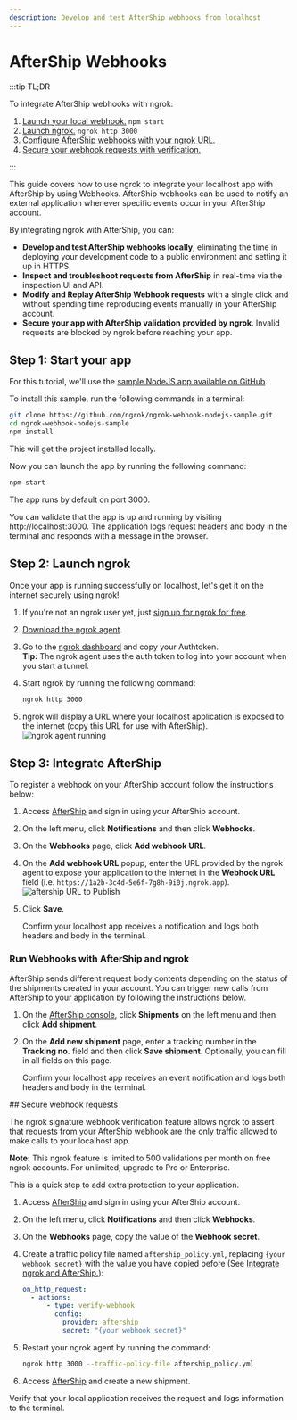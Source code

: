 ```yaml
---
description: Develop and test AfterShip webhooks from localhost
---
```



# AfterShip Webhooks

:::tip TL;DR

To integrate AfterShip webhooks with ngrok:

1. [Launch your local webhook.](#start-your-app) `npm start`
1. [Launch ngrok.](#start-ngrok) `ngrok http 3000`
1. [Configure AfterShip webhooks with your ngrok URL.](#setup-webhook)
1. [Secure your webhook requests with verification.](#security)

:::

This guide covers how to use ngrok to integrate your localhost app with AfterShip by using Webhooks.
AfterShip webhooks can be used to notify an external application whenever specific events occur in your AfterShip account.

By integrating ngrok with AfterShip, you can:

- **Develop and test AfterShip webhooks locally**, eliminating the time in deploying your development code to a public environment and setting it up in HTTPS.
- **Inspect and troubleshoot requests from AfterShip** in real-time via the inspection UI and API.
- **Modify and Replay AfterShip Webhook requests** with a single click and without spending time reproducing events manually in your AfterShip account.
- **Secure your app with AfterShip validation provided by ngrok**. Invalid requests are blocked by ngrok before reaching your app.

## **Step 1**: Start your app

For this tutorial, we'll use the [sample NodeJS app available on GitHub](https://github.com/ngrok/ngrok-webhook-nodejs-sample).

To install this sample, run the following commands in a terminal:

```bash
git clone https://github.com/ngrok/ngrok-webhook-nodejs-sample.git
cd ngrok-webhook-nodejs-sample
npm install
```

This will get the project installed locally.

Now you can launch the app by running the following command:

```bash
npm start
```

The app runs by default on port 3000.

You can validate that the app is up and running by visiting http://localhost:3000. The application logs request headers and body in the terminal and responds with a message in the browser.

## **Step 2**: Launch ngrok

Once your app is running successfully on localhost, let's get it on the internet securely using ngrok!

1. If you're not an ngrok user yet, just [sign up for ngrok for free](https://ngrok.com/signup).

1. [Download the ngrok agent](https://download.ngrok.com).

1. Go to the [ngrok dashboard](https://dashboard.ngrok.com) and copy your Authtoken. <br />
   **Tip:** The ngrok agent uses the auth token to log into your account when you start a tunnel.
1. Start ngrok by running the following command:

   ```bash
   ngrok http 3000
   ```

1. ngrok will display a URL where your localhost application is exposed to the internet (copy this URL for use with AfterShip).
   ![ngrok agent running](./img/integrations/launch_ngrok_tunnel.png)

## **Step 3**: Integrate AfterShip

To register a webhook on your AfterShip account follow the instructions below:

1. Access [AfterShip](https://www.aftership.com/) and sign in using your AfterShip account.

1. On the left menu, click **Notifications** and then click **Webhooks**.

1. On the **Webhooks** page, click **Add webhook URL**.

1. On the **Add webhook URL** popup, enter the URL provided by the ngrok agent to expose your application to the internet in the **Webhook URL** field (i.e. `https://1a2b-3c4d-5e6f-7g8h-9i0j.ngrok.app`).
   ![aftership URL to Publish](img/ngrok_url_configuration_aftership.png)

1. Click **Save**.

   Confirm your localhost app receives a notification and logs both headers and body in the terminal.

### Run Webhooks with AfterShip and ngrok

AfterShip sends different request body contents depending on the status of the shipments created in your account.
You can trigger new calls from AfterShip to your application by following the instructions below.

1. On the [AfterShip console](https://admin.aftership.com/), click **Shipments** on the left menu and then click **Add shipment**.

1. On the **Add new shipment** page, enter a tracking number in the **Tracking no.** field and then click **Save shipment**. Optionally, you can fill in all fields on this page.

   Confirm your localhost app receives an event notification and logs both headers and body in the terminal.

<InspectingRequests />

<ReplayingRequests />
## Secure webhook requests

The ngrok signature webhook verification feature allows ngrok to assert that requests from your AfterShip webhook are the only traffic allowed to make calls to your localhost app.

**Note:** This ngrok feature is limited to 500 validations per month on free ngrok accounts. For unlimited, upgrade to Pro or Enterprise.

This is a quick step to add extra protection to your application.

1. Access [AfterShip](https://www.aftership.com/) and sign in using your AfterShip account.

1. On the left menu, click **Notifications** and then click **Webhooks**.

1. On the **Webhooks** page, copy the value of the **Webhook secret**.

1. Create a traffic policy file named `aftership_policy.yml`, replacing `{your webhook secret}` with the value you have copied before (See [Integrate ngrok and AfterShip.](#setup-webhook)):

   ```yaml
   on_http_request:
     - actions:
         - type: verify-webhook
           config:
             provider: aftership
             secret: "{your webhook secret}"
   ```

1. Restart your ngrok agent by running the command:

   ```bash
   ngrok http 3000 --traffic-policy-file aftership_policy.yml
   ```

1. Access [AfterShip](https://www.aftership.com/) and create a new shipment.

Verify that your local application receives the request and logs information to the terminal.

